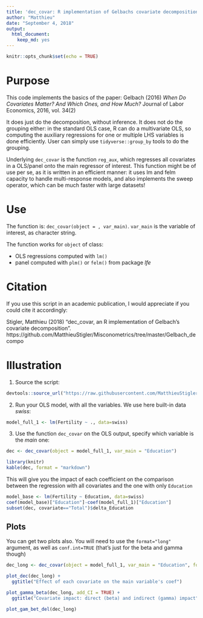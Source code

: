 ```yaml
---
title: 'dec_covar: R implementation of Gelbachs covariate decomposition: `When Do Covariates Matter? And Which Ones, and How Much?`'
author: "Matthieu"
date: "September 4, 2018"
output:
  html_document:
    keep_md: yes
---
```


```r
knitr::opts_chunk$set(echo = TRUE)
```

# Purpose

This code implements the basics of the paper: Gelbach (2016) *When Do Covariates Matter? And Which Ones, and How Much?* Journal of Labor Economics, 2016, vol. 34(2)

It does just do the decomposition, without inference. It does not do the grouping either: in the standard OLS case, R can do a multivariate OLS, so computing the auxiliary regressions for one or multiple LHS variables is done efficiently. User can simply use `tidyverse::group_by` tools to do the grouping. 

Underlying `dec_covar` is the function `reg_aux`, which regresses all covariates in a OLS/panel onto the main regressor of interest. This function might be of use per se, as it is written in an efficient manner: it uses lm and felm capacity to handle multi-response models, and also implements the sweep operator, which can be much faster with large datasets!


# Use

The function is: `dec_covar(object = , var_main)`. `var_main` is the variable of interest, as character string.

The function works for `object` of class:

 - OLS regressions computed with `lm()` 
 - panel computed with  `plm()` or `felm()` from package *lfe*

# Citation

If you use this script in an academic publication, I would appreciate if you could cite it accordingly:

Stigler, Matthieu (2018) "dec_covar, an R implementation of Gelbach's covariate decomposition". https://github.com/MatthieuStigler/Misconometrics/tree/master/Gelbach_decompo


# Illustration


1) Source the script:

```r
devtools::source_url("https://raw.githubusercontent.com/MatthieuStigler/Misconometrics/master/Gelbach_decompo/dec_covar.R")
```

2) Run your OLS model, with all the variables. We use here built-in data *swiss*:

```r
model_full_1 <- lm(Fertility ~ ., data=swiss)
```

3) Use the function `dec_covar` on the OLS output, specify which variable is the *main* one:

```r
dec <- dec_covar(object = model_full_1, var_main = "Education")
```



```r
library(knitr)
kable(dec, format = "markdown")
```

This will give you the impact of each coefficient on the comparison between the regression with all covariates and the one with only `Education`

```r
model_base <- lm(Fertility ~ Education, data=swiss)
coef(model_base)["Education"]-coef(model_full_1)["Education"]
subset(dec, covariate=="Total")$delta_Education
```


## Plots

You can get two plots also. You will need to use the `format="long"` argument, as well as `conf.int=TRUE` (that's just for the beta and gamma though)

```r
dec_long <- dec_covar(object = model_full_1, var_main = "Education", format = "long", add_coefs = TRUE, conf.int = TRUE)
```

```r
plot_dec(dec_long) +
  ggtitle("Effect of each covariate on the main variable's coef")
```

```r
plot_gamma_beta(dec_long, add_CI = TRUE) +
  ggtitle("Covariate impact: direct (beta) and indirect (gamma) impact")
```


```r
plot_gam_bet_del(dec_long)
```

